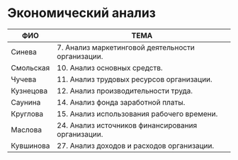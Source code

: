 # Экономический анализ 

| ФИО         |                        ТЕМА                            |
| ----------- | ------------------------------------------------------ |
| Cинева      | 7. Анализ маркетинговой деятельности организации. |
| Смольская      | 10. Анализ основных средств. |
| Чучева      | 11. Анализ трудовых ресурсов организации. |
| Кузнецова      | 12. Анализ производительности труда. |
| Саунина  | 14. Анализ фонда заработной платы.|
| Круглова    | 15. Анализ использования рабочего времени. |
| Маслова     | 24. Анализ источников финансирования организации. |
| Кувшинова   | 27. Анализ доходов и расходов организации. |


